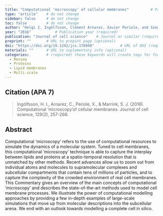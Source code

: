 ```yaml
---
title: "Computational ‘microscopy’ of cellular membranes"          # Paper title (required)
type: "article"    # do not change
sidebar: false     # do not change
toc: false         # do not change
author: "Helgi I. Ingólfsson, Clément Arnarez, Xavier Periole, and Siewert J. Marrink"         # Paper authors (required)
year: "2016"           # Publication year (required)
publication: "Journal of cell science"    # Journal or similar (required)
preprint: ""       # URL to prepint page (optional)  
doi: "https://doi.org/10.1242/jcs.176040"            # URL of DOI (required)  
materials: ""      # URL to suplementary info (optional)
categories:        # (required) these keywords will create tags for further filtering. 
  - Review
  - Proteins
  - Lipid membranes
  - Multi-scale
---
```


<!-- 
The info below is just an example. 

Both fields are required and they have to be replaced with the respective info for each paper. 

Please notice the `> ` symbol before the citation, it gives it additional styling.  
-->

## Citation (APA 7)      

> Ingólfsson, H. I., Arnarez, C., Periole, X., & Marrink, S. J. (2016). Computational ‘microscopy’of cellular membranes. Journal of cell science, 129(2), 257-268.

## Abstract

Computational ‘microscopy’ refers to the use of computational resources to simulate the dynamics of a molecular system. Tuned to cell membranes, this computational ‘microscopy’ technique is able to capture the interplay between lipids and proteins at a spatio-temporal resolution that is unmatched by other methods. Recent advances allow us to zoom out from individual atoms and molecules to supramolecular complexes and subcellular compartments that contain tens of millions of particles, and to capture the complexity of the crowded environment of real cell membranes. This Commentary gives an overview of the main concepts of computational ‘microscopy’ and describes the state-of-the-art methods used to model cell membrane processes. We illustrate the power of computational modelling approaches by providing a few in-depth examples of large-scale simulations that move up from molecular descriptions into the subcellular arena. We end with an outlook towards modelling a complete cell in silico.